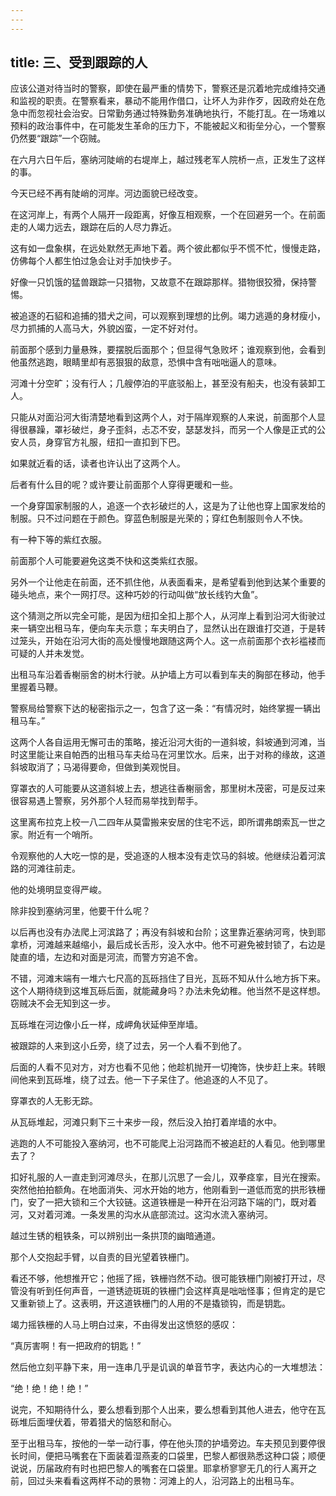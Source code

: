 ```yaml
---
---
---
```

title: 三、受到跟踪的人
---




应该公道对待当时的警察，即使在最严重的情势下，警察还是沉着地完成维持交通和监视的职责。在警察看来，暴动不能用作借口，让坏人为非作歹，因政府处在危急中而忽视社会治安。日常勤务通过特殊勤务准确地执行，不能打乱。在一场难以预料的政治事件中，在可能发生革命的压力下，不能被起义和街垒分心，一个警察仍然要“跟踪”一个窃贼。

在六月六日午后，塞纳河陡峭的右堤岸上，越过残老军人院桥一点，正发生了这样的事。

今天已经不再有陡峭的河岸。河边面貌已经改变。

在这河岸上，有两个人隔开一段距离，好像互相观察，一个在回避另一个。在前面走的人竭力远去，跟踪在后的人尽力靠近。

这有如一盘象棋，在远处默然无声地下着。两个彼此都似乎不慌不忙，慢慢走路，仿佛每个人都生怕过急会让对手加快步子。

好像一只饥饿的猛兽跟踪一只猎物，又故意不在跟踪那样。猎物很狡猾，保持警惕。

被追逐的石貂和追捕的猎犬之间，可以观察到理想的比例。竭力逃遁的身材瘦小，尽力抓捕的人高马大，外貌凶蛮，一定不好对付。

前面那个感到力量悬殊，要摆脱后面那个；但显得气急败坏；谁观察到他，会看到他虽然逃跑，眼睛里却有恶狠狠的敌意，恐惧中含有咄咄逼人的意味。

河滩十分空旷；没有行人；几艘停泊的平底驳船上，甚至没有船夫，也没有装卸工人。

只能从对面沿河大街清楚地看到这两个人，对于隔岸观察的人来说，前面那个人显得很暴躁，罩衫破烂，身子歪斜，忐忑不安，瑟瑟发抖，而另一个人像是正式的公安人员，身穿官方礼服，纽扣一直扣到下巴。

如果就近看的话，读者也许认出了这两个人。

后者有什么目的呢？或许要让前面那个人穿得更暖和一些。

一个身穿国家制服的人，追逐一个衣衫破烂的人，这是为了让他也穿上国家发给的制服。只不过问题在于颜色。穿蓝色制服是光荣的；穿红色制服则令人不快。

有一种下等的紫红衣服。

前面那个人可能要避免这类不快和这类紫红衣服。

另外一个让他走在前面，还不抓住他，从表面看来，是希望看到他到达某个重要的碰头地点，来个一网打尽。这种巧妙的行动叫做“放长线钓大鱼”。

这个猜测之所以完全可能，是因为纽扣全扣上那个人，从河岸上看到沿河大街驶过来一辆空出租马车，便向车夫示意；车夫明白了，显然认出在跟谁打交道，于是转过笼头，开始在沿河大街的高处慢慢地跟随这两个人。这一点前面那个衣衫褴褛而可疑的人并未发觉。

出租马车沿着香榭丽舍的树木行驶。从护墙上方可以看到车夫的胸部在移动，他手里握着马鞭。

警察局给警察下达的秘密指示之一，包含了这一条：“有情况时，始终掌握一辆出租马车。”

这两个人各自运用无懈可击的策略，接近沿河大街的一道斜坡，斜坡通到河滩，当时这里能让来自帕西的出租马车夫给马在河里饮水。后来，出于对称的缘故，这道斜坡取消了；马渴得要命，但做到美观悦目。

穿罩衣的人可能要从这道斜坡上去，想逃往香榭丽舍，那里树木茂密，可是反过来很容易遇上警察，另外那个人轻而易举找到帮手。

这里离布拉克上校一八二四年从莫雷搬来安居的住宅不远，即所谓弗朗索瓦一世之家。附近有一个哨所。

令观察他的人大吃一惊的是，受追逐的人根本没有走饮马的斜坡。他继续沿着河滨路的河滩往前走。

他的处境明显变得严峻。

除非投到塞纳河里，他要干什么呢？

以后再也没有办法爬上河滨路了；再没有斜坡和台阶；这里靠近塞纳河弯，快到耶拿桥，河滩越来越缩小，最后成长舌形，没入水中。他不可避免被封锁了，右边是陡直的墙，左边和对面是河流，而警方穷追不舍。

不错，河滩末端有一堆六七尺高的瓦砾挡住了目光，瓦砾不知从什么地方拆下来。这个人期待绕到这堆瓦砾后面，就能藏身吗？办法未免幼稚。他当然不是这样想。窃贼决不会无知到这一步。

瓦砾堆在河边像小丘一样，成岬角状延伸至岸墙。

被跟踪的人来到这小丘旁，绕了过去，另一个人看不到他了。

后面的人看不见对方，对方也看不见他；他趁机抛开一切掩饰，快步赶上来。转眼间他来到瓦砾堆，绕了过去。他一下子呆住了。他追逐的人不见了。

穿罩衣的人无影无踪。

从瓦砾堆起，河滩只剩下三十来步一段，然后没入拍打着岸墙的水中。

逃跑的人不可能投入塞纳河，也不可能爬上沿河路而不被追赶的人看见。他到哪里去了？

扣好礼服的人一直走到河滩尽头，在那儿沉思了一会儿，双拳痉挛，目光在搜索。突然他拍拍额角。在地面消失、河水开始的地方，他刚看到一道低而宽的拱形铁栅门，安了一把大锁和三个大铰链。这道铁栅是一种开在沿河路下端的门，既对着河，又对着河滩。一条发黑的沟水从底部流过。这沟水流入塞纳河。

越过生锈的粗铁条，可以辨别出一条拱顶的幽暗通道。

那个人交抱起手臂，以自责的目光望着铁栅门。

看还不够，他想推开它；他摇了摇，铁栅岿然不动。很可能铁栅门刚被打开过，尽管没有听到任何声音，一道锈迹斑斑的铁栅门会这样真是咄咄怪事；但肯定的是它又重新锁上了。这表明，开这道铁栅门的人用的不是撬锁钩，而是钥匙。

竭力摇铁栅的人马上明白过来，不由得发出这愤怒的感叹：

“真厉害啊！有一把政府的钥匙！”

然后他立刻平静下来，用一连串几乎是讥讽的单音节字，表达内心的一大堆想法：

“绝！绝！绝！绝！”

说完，不知期待什么，要么想看到那个人出来，要么想看到其他人进去，他守在瓦砾堆后面埋伏着，带着猎犬的恼怒和耐心。

至于出租马车，按他的一举一动行事，停在他头顶的护墙旁边。车夫预见到要停很长时间，便把马嘴套在下面装着湿燕麦的口袋里，巴黎人都很熟悉这种口袋；顺便说说，历届政府有时也把巴黎人的嘴套在口袋里。耶拿桥寥寥无几的行人离开之前，回过头来看看这两样不动的景物：河滩上的人，沿河路上的出租马车。